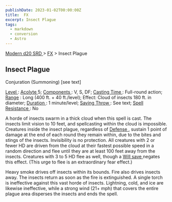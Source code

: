 ```yaml
---
publishDate: 2023-01-02T00:00:00Z
title:  FX
excerpt: Insect Plague
tags:
  - markdown
  - conversion
  - Astro
---
```


[ Modern d20 SRD ](/#modernD20) > [ FX](modern-d20-srd-fx-index) > Insect Plague

##  Insect Plague

Conjuration (Summoning) [see text]

[ Level ](modern-d20-srd-fx-level) : [ Acolyte ](modern-d20-srd-classes-advanced-acolyte) 5; [ Components ](modern-d20-srd-fx-components) : V, S, DF;
[ Casting Time ](modern-d20-srd-fx-casting-time) : Full-round action; [ Range](modern-d20-srd-fx-range) : Long (400 ft. + 40 ft./level); Effect: Cloud of
insects 180 ft. in diameter; [ Duration ](modern-d20-srd-fx-duration) : 1
minute/level; [ Saving Throw ](modern-d20-srd-basics-saving-throws) : See
text; [ Spell Resistance ](modern-d20-srd-special-abilities-spell-resistance)
: No

A horde of insects swarm in a thick cloud when this spell is cast. The insects
limit vision to 10 feet, and spellcasting within the cloud is impossible.
Creatures inside the insect plague, regardless of [ Defense ](modern-d20-srd-combat-defense) , sustain 1 point of damage at the end of each round they
remain within, due to the bites and stings of the insects. Invisibility is no
protection. All creatures with 2 or fewer HD are driven from the cloud at
their fastest possible speed in a random direction and flee until they are at
least 100 feet away from the insects. Creatures with 3 to 5 HD flee as well,
though a [ Will save ](modern-d20-srd-basics-saving-throws) negates this
effect. (This urge to flee is an extra­ordinary fear effect.)

Heavy smoke drives off insects within its bounds. Fire also drives insects
away. The insects return as soon as the fire is extinguished. A single torch
is ineffective against this vast horde of insects. Lightning, cold, and ice
are likewise ineffective, while a strong wind (21+ mph) that covers the entire
plague area disperses the insects and ends the spell.

